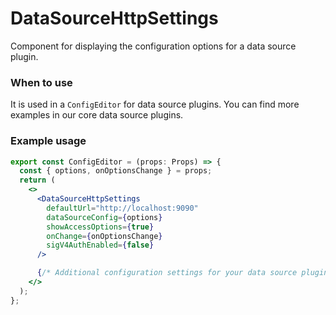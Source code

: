 
<Meta title="MDX|DataSourceHttpSettings" component={DataSourceHttpSettings} />

# DataSourceHttpSettings

Component for displaying the configuration options for a data source plugin.

### When to use

It is used in a `ConfigEditor` for data source plugins. You can find more examples in our core data source
plugins.

### Example usage

```jsx
export const ConfigEditor = (props: Props) => {
  const { options, onOptionsChange } = props;
  return (
    <>
      <DataSourceHttpSettings
        defaultUrl="http://localhost:9090"
        dataSourceConfig={options}
        showAccessOptions={true}
        onChange={onOptionsChange}
        sigV4AuthEnabled={false}
      />

      {/* Additional configuration settings for your data source plugin.*/}
    </>
  );
};
```

<ArgTypes of={DataSourceHttpSettings} />
